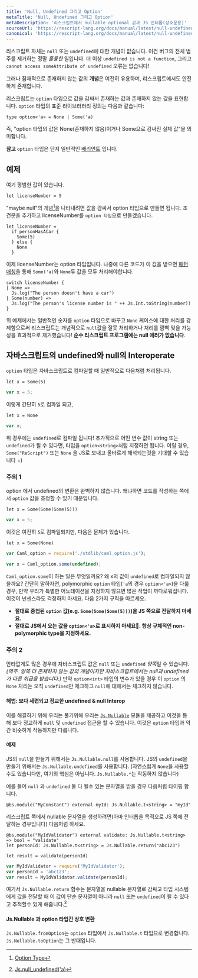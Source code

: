 ```yaml
---
title: 'Null, Undefined 그리고 Option'
metaTitle: 'Null, Undefined 그리고 Option'
metaDescription: '리스크립트에서 nullable optional 값과 JS 인터롭(상호운용)'
sourceUrl: 'https://rescript-lang.org/docs/manual/latest/null-undefined-option'
canonical: 'https://rescript-lang.org/docs/manual/latest/null-undefined-option'
---
```


리스크립트 자체는 `null` 또는 `undefined`에 대한 개념이 없습니다. 이건 버그의 전체 범주를 제거하는 정말 _훌륭한_ 일입니다. 더 이상 `undefined is not a function`, 그리고 `cannot access someAttribute of undefined` 오류는 없습니다!

그러나 잠재적으로 존재하지 않는 값의 **개념**은 여전히 유용하며, 리스크립트에서도 안전하게 존재합니다.

리스크립트는 `option` 타입으로 값을 감싸서 존재하는 값과 존재하지 않는 값을 표현합니다. `option` 타입의 표준 라이브러러리 정의는 다음과 같습니다:

```reason
type option<'a> = None | Some('a)
```

즉, "option 타입의 값은 None(존재하지 않음)이거나 Some으로 감싸진 실제 값"을 의미합니다.

**참고** `option` 타입은 단지 일반적인 [배리언트](08-Variant) 입니다.

## 예제

여기 평범한 값이 있습니다.

```reason
let licenseNumber = 5
```

"maybe null"의 개념[^1]을 나타내려면 값을 감싸서 option 타입으로 만들면 됩니다. 조건문을 추가하고 licenseNumber를 `option 타입`으로 만들겠습니다.

```reason
let licenseNumber =
  if personHasACar {
    Some(5)
  } else {
    None
  }
```

이제 licenseNumber는 option 타입입니다. 나중에 다른 코드가 이 값을 받으면 [패턴 매칭](15-Pattern-Matching-Destructuring)을 통해 `Some('a)`와 `None`두 값을 모두 처리해야합니다.

```reason
switch licenseNumber {
| None =>
  Js.log("The person doesn't have a car")
| Some(number) =>
  Js.log("The person's license number is " ++ Js.Int.toString(number))
}
```

위 예제에서는 일반적인 숫자를 `option` 타입으로 바꾸고 `None` 케이스에 대한 처리를 강제함으로써 리스크립트는 개념적으로 `null`값을 잘못 처리하거나 처리를 깜빡 잊을 가능성을 효과적으로 제거했습니다! **순수 리스크립트 프로그램에는 null 에러가 없습니다**.

## 자바스크립트의 undefined와 null의 Interoperate

`option` 타입은 자바스크립트로 컴파일할 때 일반적으로 다음처럼 처리됩니다.

```reason
let x = Some(5)
```

```javascript
var x = 5;
```

이렇게 간단히 `5`로 컴파일 되고,

```reason
let x = None
```

```javascript
var x;
```

위 경우에는 `undefined`로 컴파일 됩니다! 추가적으로 어떤 변수 값이 string 또는 `undefined`가 될 수 있다면, 타입을 `option<string>`처럼 지정하면 됩니다. 이럴 경우, `Some("ReScript")` 또는 `None` 을 JS로 보내고 올바르게 해석되는것을 기대할 수 있습니다 =)

### 주의 1

option 에서 undefined의 변환은 완벽하지 않습니다. 왜냐하면 코드를 작성하는 쪽에서 `option` 값을 조정할 수 있기 때문입니다.

```reason example
let x = Some(Some(Some(5)))
```

```javascript
var x = 5;
```

이것은 여전히 `5`로 컴파일되지만, 다음은 문제가 있습니다.

```reason example
let x = Some(None)
```

```javascript
var Caml_option = require('./stdlib/caml_option.js');

var x = Caml_option.some(undefined);
```

`Caml_option.some`이 하는 일은 무엇일까요? 왜 x의 값이 `undefined`로 컴파일되지 않을까요? 간단히 말하자면, polymorphic `option` 타입(`'a`의 경우 `option<'a>`)을 다룰 경우, 만약 우리가 특별한 어노테이션을 지정하지 않으면 많은 작업이 까다로워집니다. 이것이 넌센스라도 걱정하지 마세요. 다음 2가지 규칙을 따르세요.

- **절대로 중첩된 `option` 값(e.g. `Some(Some(Some(5)))`)을 JS 쪽으로 전달하지 마세요.**
- **절대로 JS에서 오는 값을 `option<'a>`로 표시하지 마세요. 항상 구체적인 non-polymorphic type을 지정하세요.**

### 주의 2

안타깝게도 많은 경우에 자바스크립트 값은 `null` 또는 `undefined` *양쪽*일 수 있습니다._(역주. 양쪽 다 존재하지 않는 값의 개념이지만 자바스크립트에서는 null과 undefined가 다른 취급을 받습니다.)_
만약 `option<int>` 타입의 변수가 있을 경우 이 `option` 의 `None` 처리는 오직 `undefined`만 체크하고 `null`에 대해서는 체크하지 않습니다.

#### 해법: 보다 세련되고 정교한 undefined & null Interop

이를 해결하기 위해 우리는 풀기위해 우리는 [`Js.Nullable`](https://rescript-lang.org/docs/manual/latest/api/js/nullable) 모듈을 제공하고 이것을 통해 보다 정교하게 `null` 및 `undefined` 접근을 할 수 있습니다. 이것은 `option` 타입과 약간 비슷하게 작동하지만 다릅니다.

#### 예제

JS의 `null`을 만들기 위해서는 `Js.Nullable.null`를 사용합니다. JS의 `undefined`을 만들기 위해서는 `Js.Nullable.undefined`를 사용합니다. (자연스럽게 `None`을 사용할수도 있습니다만, 여기의 핵심은 아닙니다. `Js.Nullable.*`는 작동하지 않습니다)

예를 들어 `null` 과 `undefined` 둘 다 될수 있는 문자열을 받을 경우 다음처럼 타이핑 합니다.

```reason example
@bs.module("MyConstant") external myId: Js.Nullable.t<string> = "myId"
```

리스크립트 쪽에서 nullable 문자열을 생성하려면(아마 인터롭을 목적으로 JS 쪽에 전달하는 경우입니다) 다음처럼 하세요.

```reason example
@bs.module("MyIdValidator") external validate: Js.Nullable.t<string> => bool = "validate"
let personId: Js.Nullable.t<string> = Js.Nullable.return("abc123")

let result = validate(personId)
```

```javascript
var MyIdValidator = require('MyIdValidator');
var personId = 'abc123';
var result = MyIdValidator.validate(personId);
```

여기서 `Js.Nullable.return` 함수는 문자열을 nullable 문자열로 감싸고 타입 시스템에게 값을 전달할 때 이 값이 단순 문자열이 아니라 `null` 또는 `undefined`이 될 수 있다고 추적할수 있게 해줍니다.[^2]

#### Js.Nullable 과 option 타입간 상호 변환

`Js.Nullable.fromOption`는 `option` 타입에서 `Js.Nullable.t` 타입으로 변경합니다. `Js.Nullable.toOption`는 그 반대입니다.

[^1]: [Option Type](https://en.wikipedia.org/wiki/Option_type)
[^2]: [Js.null_undefined('a)](https://rescript-lang.org/docs/manual/latest/api/js/nullable#return)
